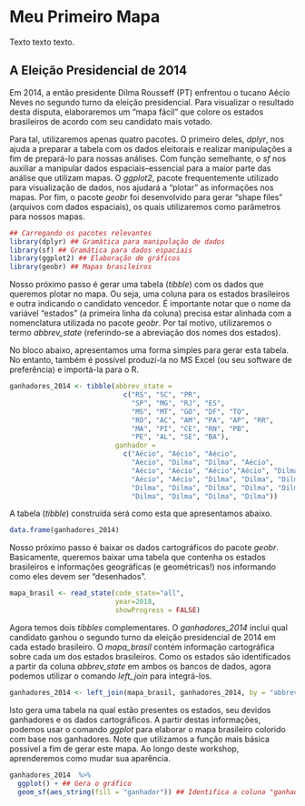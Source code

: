 # Meu Primeiro Mapa

Texto texto texto. 

## A Eleição Presidencial de 2014

Em 2014, a então presidente Dilma Rousseff (PT) enfrentou o tucano Aécio Neves no segundo turno da eleição presidencial. Para visualizar o resultado desta disputa, elaboraremos um "mapa fácil" que colore os estados brasileiros de acordo com seu candidato mais votado.

Para tal, utilizaremos apenas quatro pacotes. O primeiro deles, *dplyr*, nos ajuda a preparar a tabela com os dados eleitorais e realizar manipulações a fim de prepará-lo para nossas análises. Com função semelhante, o *sf* nos auxiliar a manipular dados espaciais--essencial para a maior parte das análise que utilizam mapas. O *ggplot2*, pacote frequentemente utilizado para visualização de dados, nos ajudará a "plotar" as informações nos mapas. Por fim, o pacote *geobr* foi desenvolvido para gerar "shape files" (arquivos com dados espaciais), os quais utilizaremos como parâmetros para nossos mapas.

```r
## Carregando os pacotes relevantes
library(dplyr) ## Gramática para manipulação de dados
library(sf) ## Gramática para dados espaciais
library(ggplot2) ## Elaboração de gráficos
library(geobr) ## Mapas brasileiros
```

Nosso próximo passo é gerar uma tabela (*tibble*) com os dados que queremos plotar no mapa. Ou seja, uma coluna para os estados brasileiros e outra indicando o candidato vencedor. É importante notar que o nome da variável "estados" (a primeira linha da coluna) precisa estar alinhada com a nomenclatura utilizada no pacote *geobr*. Por tal motivo, utilizaremos o termo *abbrev_state* (referindo-se a abreviação dos nomes dos estados).

No bloco abaixo, apresentamos uma forma simples para gerar esta tabela. No entanto, também é possível produzí-la no MS Excel (ou seu software de preferência) e importá-la para o R.

```r
ganhadores_2014 <- tibble(abbrev_state = 
                            c("RS", "SC", "PR",
                              "SP", "MG", "RJ", "ES",
                              "MS", "MT", "GO", "DF", "TO",
                              "RO", "AC", "AM", "PA", "AP", "RR",
                              "MA", "PI", "CE", "RN", "PB", 
                              "PE", "AL", "SE", "BA"),
                          ganhador =
                            c("Aécio", "Aécio", "Aécio",
                              "Aécio", "Dilma", "Dilma", "Aécio",
                              "Aécio", "Aécio", "Aécio","Aécio", "Dilma",
                              "Aécio", "Aécio", "Dilma", "Dilma", "Dilma", "Aécio",
                              "Dilma", "Dilma", "Dilma", "Dilma", "Dilma", 
                              "Dilma", "Dilma", "Dilma", "Dilma"))
```

A tabela (*tibble*) construída será como esta que apresentamos abaixo.

```r
data.frame(ganhadores_2014)
```

Nosso próximo passo é baixar os dados cartográficos do pacote *geobr*. Basicamente, queremos baixar uma tabela que contenha os estados brasileiros e informações geográficas (e geométricas!) nos informando como eles devem ser "desenhados".

```r
mapa_brasil <- read_state(code_state="all",
                          year=2018,
                          showProgress = FALSE)
```

Agora temos dois *tibbles* complementares. O *ganhadores_2014* inclui qual candidato ganhou o segundo turno da eleição presidencial de 2014 em cada estado brasileiro. O *mapa_brasil* contém informação cartográfica sobre cada um dos estados brasileiros. Como os estados são identificados a partir da coluna *abbrev_state* em ambos os bancos de dados, agora podemos utilizar o comando *left_join* para integrá-los.

```r
ganhadores_2014 <- left_join(mapa_brasil, ganhadores_2014, by = "abbrev_state")
```

Isto gera uma tabela na qual estão presentes os estados, seu devidos ganhadores e os dados cartográficos. A partir destas informações, podemos usar o comando *ggplot* para elaborar o mapa brasileiro colorido com base nos ganhadores. Note que utilizamos a função mais básica possível a fim de gerar este mapa. Ao longo deste workshop, aprenderemos como mudar sua aparência.

```r
ganhadores_2014  %>%
  ggplot() + ## Gera o gráfico
  geom_sf(aes_string(fill = "ganhador")) ## Identifica a coluna "ganhador" como fonte para colorir os estados
```
